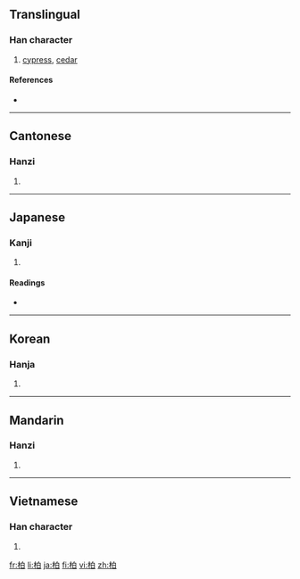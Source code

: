 {{see|栢}}
==Translingual==

===Han character===
{{Han char|rn=75|rad=木|as=05|sn=9|four=4690<sub>0</sub>|canj=木竹日 (DHA)}}

# [[cypress]], [[cedar]]

====References====
* {{Han ref|kx=0518.220|dkj=14617|dj=0906.210|hdz=21185.030|uh=67CF|ud=26575|bh=AC66|bd=44134}}

----

==Cantonese==

===Hanzi===
{{yue-hanzi|jyut=|y=baak3, paak3}}

# {{defn|Cantonese|sort=木05}}

----

==Japanese==

===Kanji===
{{ja-kanji|grade=|rs=木05}}

# {{defn|Japanese}}

====Readings====
* {{ja-readings|on=[[はく]] (haku)|kun=[[かしわ]] (kashiwa)}}

----

==Korean==

===Hanja===
{{ko-hanja|hangeul=백|eumhun=|rv=baek|mr=paek|y=payk}}

# {{defn|Korean|sort=木05}}

----

==Mandarin==

===Hanzi===
{{cmn-hanzi|pin=[[bǎi]] ([[bai3]]), [[bó]] ([[bo2]]), [[bò]] ([[bo4]])|wg=pai<sup>3</sup>, po<sup>2</sup>, po<sup>4</sup>}}

# {{defn|Mandarin|sort=木05}}

----

==Vietnamese==

===Han character===
{{vi-hantu|[[bách]], [[bá]]|rs=木05}}

# {{defn|Vietnamese|sort=木05}}

[[fr:柏]]
[[li:柏]]
[[ja:柏]]
[[fi:柏]]
[[vi:柏]]
[[zh:柏]]